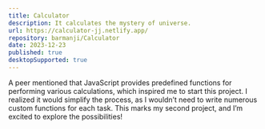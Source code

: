 ```yaml
---
title: Calculator
description: It calculates the mystery of universe.
url: https://calculator-jj.netlify.app/
repository: barmanji/Calculator
date: 2023-12-23
published: true
desktopSupported: true
---
```



A peer mentioned that JavaScript provides predefined functions for performing various calculations, which inspired me to start this project. I realized it would simplify the process, as I wouldn’t need to write numerous custom functions for each task. This marks my second project, and I’m excited to explore the possibilities!


